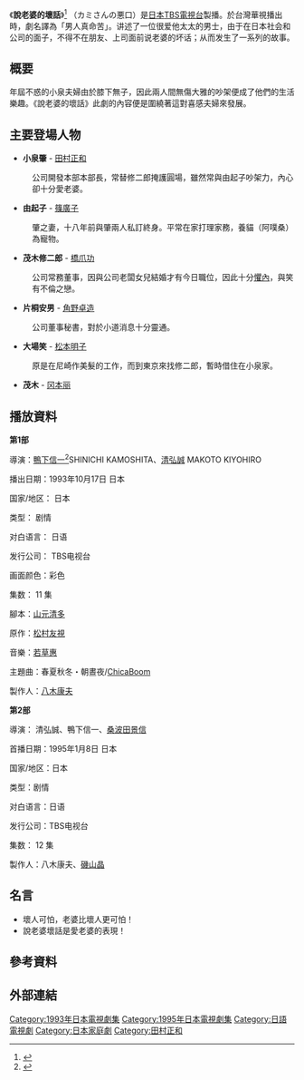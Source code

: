 《'''說老婆的壞話'''》<ref>{{cite web |title=說老婆的壞話 |url=http://yuinaer.pixnet.net/blog/post/6730439-%E8%AA%AA%E8%80%81%E5%A9%86%E7%9A%84%E5%A3%9E%E8%A9%B1 |accessdate=2005-11-04 |archive-date=2016-03-11 |archive-url=https://web.archive.org/web/20160311114030/http://yuinaer.pixnet.net/blog/post/6730439-%e8%aa%aa%e8%80%81%e5%a9%86%e7%9a%84%e5%a3%9e%e8%a9%b1 |dead-url=no }}</ref> （カミさんの悪口）是[[日本|日本]][[TBS電視台|TBS電視台]]製播。於台灣華視播出時，劇名譯為「男人真命苦」。讲述了一位很爱他太太的男士，由于在日本社会和公司的面子，不得不在朋友、上司面前说老婆的坏话；从而发生了一系列的故事。

== 概要 ==
年屆不惑的小泉夫婦由於膝下無子，因此兩人間無傷大雅的吵架便成了他們的生活樂趣。《說老婆的壞話》此劇的內容便是圍繞著這對喜感夫婦來發展。

==主要登場人物==
*'''小泉肇''' - [[田村正和|田村正和]]
:公司開發本部本部長，常替修二郎掩護圓場，雖然常與由起子吵架力，內心卻十分愛老婆。
*'''由起子''' - [[篠廣子|篠廣子]]
:肇之妻，十八年前與肇兩人私訂終身。平常在家打理家務，養貓（阿噗桑）為寵物。
*'''茂木修二郎''' - [[橋爪功|橋爪功]]
:公司常務董事，因與公司老闆女兒結婚才有今日職位，因此十分[[懼內|懼內]]，與笑有不倫之戀。
*'''片桐安男''' - [[角野卓造|角野卓造]]
:公司董事秘書，對於小道消息十分靈通。
*'''大場笑''' - [[松本明子|松本明子]]
:原是在尼崎作美髮的工作，而到東京來找修二郎，暫時借住在小泉家。
*'''茂木''' - [[冈本丽|冈本丽]]

==播放資料==
'''第1部'''

導演：[[鴨下信一|鴨下信一]]<ref>{{cite web |title=鴨下 信一 |url=http://dorama.info/pf-4445.html |access-date=2015-10-02 |archive-date=2020-01-07 |archive-url=https://web.archive.org/web/20200107042313/http://dorama.info/pf-4445.html |dead-url=no }}</ref>SHINICHI KAMOSHITA、[[清弘誠|清弘誠]] MAKOTO KIYOHIRO

播出日期：1993年10月17日 日本

国家/地区： 日本

类型： 剧情

对白语言： 日语

发行公司： TBS电视台

画面颜色：彩色

集数： 11 集

腳本：[[山元清多|山元清多]]

原作：[[松村友視|松村友視]]

音樂：[[若草惠|若草惠]]

主題曲：春夏秋冬・朝晝夜/[[ChicaBoom|ChicaBoom]]

製作人：[[八木康夫|八木康夫]]




'''第2部'''

導演：	清弘誠、鴨下信一、[[桑波田景信|桑波田景信]]

首播日期：1995年1月8日 日本

国家/地区：日本

类型：剧情

对白语言：日语

发行公司：TBS电视台

集数： 12 集

製作人：八木康夫、[[磯山晶|磯山晶]]

==名言==
*壞人可怕，老婆比壞人更可怕！
*說老婆壞話是愛老婆的表現！

==參考資料==
{{reflist}}

==外部連結==

[[Category:1993年日本電視劇集|Category:1993年日本電視劇集]]
[[Category:1995年日本電視劇集|Category:1995年日本電視劇集]]
[[Category:日語電視劇|Category:日語電視劇]]
[[Category:日本家庭劇|Category:日本家庭劇]]
[[Category:田村正和|Category:田村正和]]